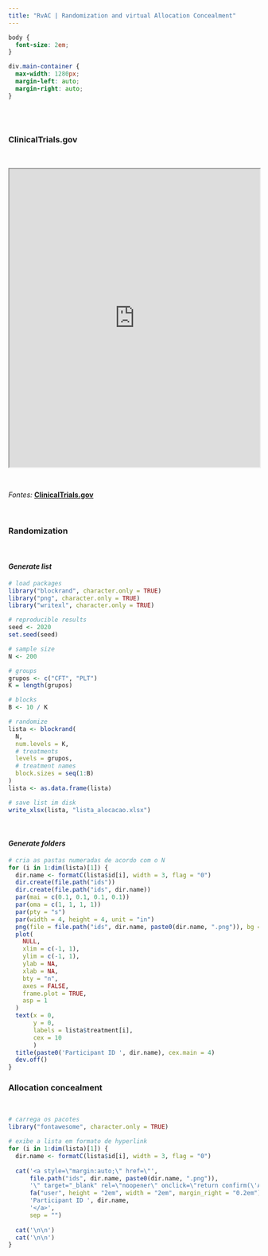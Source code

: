 ```yaml
---
title: "RvAC | Randomization and virtual Allocation Concealment"
---
```


```css
body {
  font-size: 2em;
}

div.main-container {
  max-width: 1280px;
  margin-left: auto;
  margin-right: auto;
}
```

## {.tabset}

<br>

### **ClinicalTrials.gov**

<br>

<iframe src="https://clinicaltrials.gov/ct2/show/NCT05480982" style="width:100%; height:600px;"></iframe>

<br>

*Fontes:* [**ClinicalTrials.gov**](https://clinicaltrials.gov)

<br>

### **Randomization**

<br>

#### *Generate list*

```r
# load packages
library("blockrand", character.only = TRUE)
library("png", character.only = TRUE)
library("writexl", character.only = TRUE)

# reproducible results
seed <- 2020
set.seed(seed)

# sample size
N <- 200

# groups
grupos <- c("CFT", "PLT")
K = length(grupos)

# blocks
B <- 10 / K

# randomize
lista <- blockrand(
  N,
  num.levels = K,
  # treatments
  levels = grupos,
  # treatment names
  block.sizes = seq(1:B)
)
lista <- as.data.frame(lista)

# save list im disk
write_xlsx(lista, "lista_alocacao.xlsx")
```

<br>

#### *Generate folders*

```r
# cria as pastas numeradas de acordo com o N
for (i in 1:dim(lista)[1]) {
  dir.name <- formatC(lista$id[i], width = 3, flag = "0")
  dir.create(file.path("ids"))
  dir.create(file.path("ids", dir.name))
  par(mai = c(0.1, 0.1, 0.1, 0.1))
  par(oma = c(1, 1, 1, 1))
  par(pty = "s")
  par(width = 4, height = 4, unit = "in")
  png(file = file.path("ids", dir.name, paste0(dir.name, ".png")), bg = "transparent")
  plot(
    NULL,
    xlim = c(-1, 1),
    ylim = c(-1, 1),
    ylab = NA,
    xlab = NA,
    bty = "n",
    axes = FALSE,
    frame.plot = TRUE,
    asp = 1
  )
  text(x = 0,
       y = 0,
       labels = lista$treatment[i],
       cex = 10
       )
  title(paste0('Participant ID ', dir.name), cex.main = 4)
  dev.off()
}
```

### **Allocation concealment**

<br>

```r
# carrega os pacotes
library("fontawesome", character.only = TRUE)

# exibe a lista em formato de hyperlink
for (i in 1:dim(lista)[1]) {
  dir.name <- formatC(lista$id[i], width = 3, flag = "0")
  
  cat('<a style=\"margin:auto;\" href=\"',
      file.path("ids", dir.name, paste0(dir.name, ".png")),
      '\" target="_blank" rel=\"noopener\" onclick=\"return confirm(\'Are you sure?\')\">',
      fa("user", height = "2em", width = "2em", margin_right = "0.2em"),
      'Participant ID ', dir.name,
      '</a>',
      sep = "")
  
  cat('\n\n')
  cat('\n\n')
}
```

